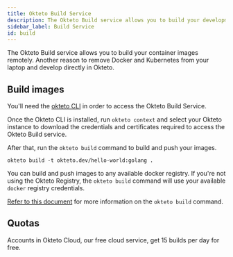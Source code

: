 ```yaml
---
title: Okteto Build Service
description: The Okteto Build service allows you to build your development images directly in Okteto
sidebar_label: Build Service
id: build
---
```



The Okteto Build service allows you to build your container images remotely. Another reason to remove Docker and Kubernetes from your laptop and develop directly in Okteto.

## Build images

You'll need the [okteto CLI](cloud/okteto-cli.mdx) in order to access the Okteto Build Service.

Once the Okteto CLI is installed, run `okteto context` and select your Okteto instance to download the credentials and certificates required to access the Okteto Build service.

After that, run the `okteto build` command to build and push your images.

```
okteto build -t okteto.dev/hello-world:golang .
```

You can build and push images to any available docker registry. If you're not using the Okteto Registry, the `okteto build` command will use your available `docker` registry credentials.

[Refer to this document](reference/cli.mdx#build) for more information on the `okteto build` command.

## Quotas

Accounts in Okteto Cloud, our free cloud service, get 15 builds per day for free.
